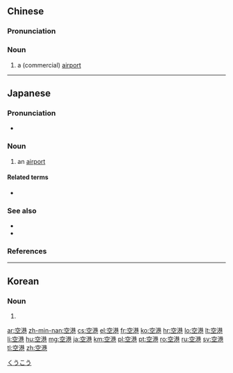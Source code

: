 ==Chinese==
{{zh-forms}}
{{wikipedia|lang=zh}}

===Pronunciation===
{{zh-pron
|m=kōnggǎng
|cat=n
}}

===Noun===
{{zh-noun}}

# {{lb|zh|rare|Japanese or Korean influenced}} a (commercial) [[airport]]

----

==Japanese==
{{ja-kanjitab|くう|こう|yomi=on}}

===Pronunciation===
* {{ja-pron|くうこう|y=o|acc=0|acc_ref=NHK}}

===Noun===
{{ja-noun|くうこう}}

# an [[airport]]
#: {{ja-usex|この空港は1957年にできた。|この くうこう は 1957 ねん に できた。|This airport is built in 1957.}}

====Related terms====
* {{ja-r|港|みなと}}

===See also===
* {{ja-r|飛行場|ひこうじょう}}
* {{ja-r|海港|かいこう}}

===References===
<references/>

[[Category:Japanese basic words|くうこう]]

----

==Korean==
{{ko-hanjatab}}

===Noun===
{{ko-noun|hangeul=공항}}

# {{hanja form of|공항|[[airport]]}}

[[ar:空港]]
[[zh-min-nan:空港]]
[[cs:空港]]
[[el:空港]]
[[fr:空港]]
[[ko:空港]]
[[hr:空港]]
[[lo:空港]]
[[lt:空港]]
[[li:空港]]
[[hu:空港]]
[[mg:空港]]
[[ja:空港]]
[[km:空港]]
[[pl:空港]]
[[pt:空港]]
[[ro:空港]]
[[ru:空港]]
[[sv:空港]]
[[tl:空港]]
[[zh:空港]]